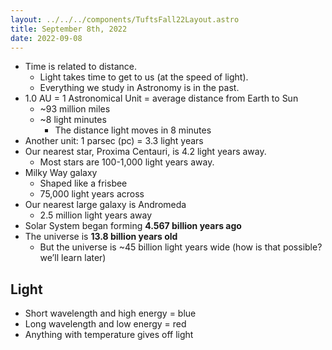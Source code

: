 ```yaml
---
layout: ../../../components/TuftsFall22Layout.astro
title: September 8th, 2022
date: 2022-09-08
---
```


- Time is related to distance. 
	- Light takes time to get to us (at the speed of light). 
	- Everything we study in Astronomy is in the past. 
- 1.0 AU = 1 Astronomical Unit = average distance from Earth to Sun
	- ~93 million miles
	- ~8 light minutes
		- The distance light moves in 8 minutes
- Another unit: 1 parsec (pc) = 3.3 light years
- Our nearest star, Proxima Centauri, is 4.2 light years away. 
	- Most stars are 100-1,000 light years away. 
- Milky Way galaxy
	- Shaped like a frisbee
	- 75,000 light years across
- Our nearest large galaxy is Andromeda
	- 2.5 million light years away
- Solar System began forming **4.567 billion years ago**
- The universe is **13.8 billion years old**
	- But the universe is ~45 billion light years wide (how is that possible? we’ll learn later)


## Light
- Short wavelength and high energy = blue
- Long wavelength and low energy = red
- Anything with temperature gives off light